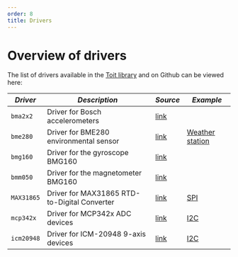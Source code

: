 ```yaml
---
order: 8
title: Drivers
---
```


# Overview of drivers

The list of drivers available in the [Toit library](https://libs.toit.io/drivers/library-summary) and on Github can be viewed here:


*Driver* | *Description* | *Source* | *Example*
  --- | --- | --- | ---
  `bma2x2` | Driver for Bosch accelerometers | [link](https://libs.toit.io/drivers/bma2x2/class-Bma2x2) |
  `bme280` | Driver for BME280 environmental sensor | [link](https://libs.toit.io/drivers/bme280/class-Bme280) |  [Weather station](https://github.com/toitware/bme280_post)
  `bmg160` | Driver for the gyroscope BMG160 | [link](https://libs.toit.io/drivers/bmg160/class-Bmg160) |
  `bmm050` | Driver for the magnetometer BMG160 | [link](https://libs.toit.io/drivers/bmm050/class-Bmm050) |
  `MAX31865` | Driver for MAX31865 RTD-to-Digital Converter | [link](https://github.com/toitware/max31865-driver) |  [SPI](https://github.com/toitware/max31865-driver/blob/main/examples/main.toit)
  `mcp342x` | Driver for MCP342x ADC devices |  [link](https://github.com/toitware/mcp342x-driver) |  [I2C](https://github.com/toitware/mcp342x-driver/blob/main/examples/main.toit)
  `icm20948` | Driver for ICM-20948 9-axis devices |  [link](https://github.com/toitware/icm20948-driver) |  [I2C](https://github.com/toitware/icm20948-driver/blob/main/examples/accel_gyro.toit)